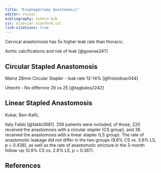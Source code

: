 ```yaml
---
title: "Esophagectomy Anastomosis"
editor: visual
bibliography: zotero.bib
csl: elsevier-stanford.csl
link-citations: true
---
```


Cervical anastomosis has 5x higher leak rate than thoracic.

Aortic calcifications and risk of leak [@goense247]

## Circular Stapled Anastomosis

Mainz 28mm Circular Stapler - leak rate 12-14% [@froiiodoac044]

Utrecht - No differnce 28 vs 25 [@tagkalos2242]

## Linear Stapled Anastomosis

Kukar, Ben-Kafir,

Italy Fabbi [@fabbi2681]. 256 patients were included; of those, 220 received the anastomosis with a circular stapler (CS group), and 36 received the anastomosis with a linear stapler (LS group). The rate of anastomotic leakage did not differ in the two groups (9.6% CS vs. 5.6% LS, p = 0.438), as well as the rate of anastomotic stricture in the 3-month follow-up (0.9% CS vs. 2.8% LS, p = 0.367). 

## References
